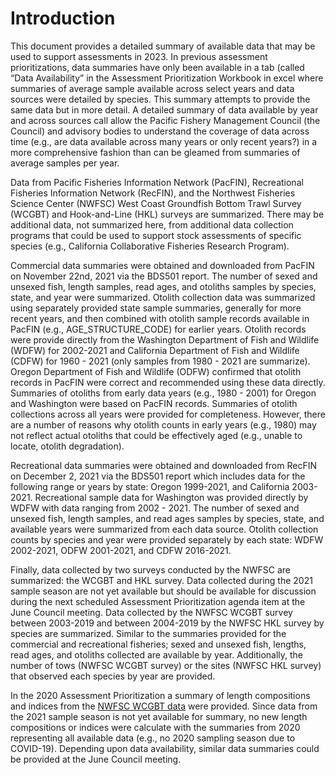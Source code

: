 # Introduction

This document provides a detailed summary of available data that may be used to support assessments in 2023. In previous assessment prioritizations, data summaries have only been available in a tab (called "Data Availability" in the Assessment Prioritization Workbook in excel where summaries of average sample available across select years and data sources were detailed by species.  This summary attempts to provide the same data but in more detail. A detailed summary of data available by year and across sources call allow the Pacific Fishery Management Council (the Council) and advisory bodies to understand the coverage of data across time (e.g., are data available across many years or only recent years?) in a more comprehensive fashion than can be gleamed from summaries of average samples per year.  

Data from Pacific Fisheries Information Network (PacFIN), Recreational Fisheries Information Network (RecFIN), and the Northwest Fisheries Science Center (NWFSC) West Coast Groundfish Bottom Trawl Survey (WCGBT) and Hook-and-Line (HKL) surveys are summarized.  There may be additional data, not summarized here, from additional data collection programs that could be used to support stock assessments of specific species (e.g., California Collaborative Fisheries Research Program). 

Commercial data summaries were obtained and downloaded from PacFIN on November 22nd, 2021 via the BDS501 report. The number of sexed and unsexed fish, length samples, read ages, and otoliths samples by species, state, and year were summarized.  Otolith collection data was summarized using separately provided state sample summaries, generally for more recent years, and then combined with otolith sample records available in PacFIN (e.g., AGE_STRUCTURE_CODE) for earlier years. Otolith records were provide directly from the Washington Department of Fish and Wildlife (WDFW) for 2002-2021 and California Department of Fish and Wildlife (CDFW) for 1960 - 2021 (only samples from 1980 - 2021 are summarize). Oregon Department of Fish and Wildlife (ODFW) confirmed that otolith records in PacFIN were correct and recommended using these data directly. Summaries of otoliths from early data years (e.g., 1980 - 2001) for Oregon and Washington were based on PacFIN records. Summaries of otolith collections across all years were provided for completeness.  However, there are a number of reasons why otolith counts in early years (e.g., 1980) may not reflect actual otoliths that could be effectively aged (e.g., unable to locate, otolith degradation).

Recreational data summaries were obtained and downloaded from RecFIN on December 2, 2021 via the BDS501 report which includes data for the following range or years by state: Oregon 1999-2021, and California 2003-2021. Recreational sample data for Washington was provided directly by WDFW with data ranging from 2002 - 2021. The number of sexed and unsexed fish, length samples, and read ages samples by species, state, and available years were summarized from each data source. Otolith collection counts by species and year were provided separately by each state: WDFW 2002-2021, ODFW 2001-2021, and CDFW 2016-2021. 

Finally, data collected by two surveys conducted by the NWFSC are summarized: the WCGBT and HKL survey.  Data collected during the 2021 sample season are not yet available but should be available for discussion during the next scheduled Assessment Prioritization agenda item at the June Council meeting. Data collected by the NWFSC WCGBT survey between 2003-2019 and between 2004-2019 by the NWFSC HKL survey by species are summarized. Similar to the summaries provided for the commercial and recreational fisheries; sexed and unsexed fish, lengths, read ages, and otoliths collected are available by year.  Additionally, the number of tows (NWFSC WCGBT survey) or the sites (NWFSC HKL survey) that observed each species by year are provided. 

In the 2020 Assessment Prioritization a summary of length compositions and indices from the [NWFSC WCGBT data](https://www.pcouncil.org/documents/2020/05/f-2-attachment-1-summary-of-the-nwfsc-west-coast-groundfish-bottom-trawl-survey-data-for-select-species-from-2003-2019.pdf/) were provided.  Since data from the 2021 sample season is not yet available for summary, no new length compositions or indices were calculate with the summaries from 2020 representing all available data (e.g., no 2020 sampling season due to COVID-19).  Depending upon data availability, similar data summaries could be provided at the June Council meeting.

<!-- =====================================================================
A brief summary of the NWFSC West Coast Groundfish Bottom Trawl (WCGBT) and NWFSC Hook & Line Surveys is presented here for data available from 2003 - `endyr`.  These analyses are meant to provide additional information and guidance for the 2022 assessment prioritization process.  The selection of the species from the WCGBTS was based on having an average of 20 or more positive tows by the survey per year.  

The indices were calculated using VAST and the biomass estimates were aggregated by a generalized approach using state boundaries based on the areas where observations were present. Future species specific assessments may select a more tailored approach for summarizing the NWFSC WCGBTS data by area.  

The length data also were expanded using a generalized stratification. The composition data were expanded using a design-based approach with stratas based on state latitudes with two depth stratas: 55 - 183 m and 183 - 549 m, for all species except for three.  The three exceptions were species with considerable biomass at depths greater than 549 m: Dover sole, longspine thornyhead, and shortspine thornyhead.  These three species had an additional depth strata that included deeper waters, 549 - 1280 m, for each state area. The expanded length composition data were summarized using either a 2 or 4 cm bin structure depending upon the range between maximum and minimum lengths observed within the survey data.  Species where the range between the maximum and minimum lengths observed by the survey were less than 60 cm, 2 cm data bins were used, and for species where the range was 60 cm or greater the data bins were set at 4 cm.  The generalized stratification and bin structure selected here provides a simple summary of the data that can be useful for decision making, but will likely differ from a species specific approach that would be selected in a future assessment.  
-->

\newpage


